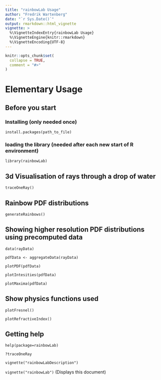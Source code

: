 ```yaml
---
title: "rainbowLab Usage"
author: "Fredrik Wartenberg"
date: "`r Sys.Date()`"
output: rmarkdown::html_vignette
vignette: >
  %\VignetteIndexEntry{rainbowLab Usage}
  %\VignetteEngine{knitr::rmarkdown}
  %\VignetteEncoding{UTF-8}
---
```


```r
knitr::opts_chunk$set(
  collapse = TRUE,
  comment = "#>"
)
```

# Elementary Usage

## Before you start

### Installing (only needed once)

`install.packages(path_to_file)`

### loading the library (needed after each new start of R environment)

`library(rainbowLab)`

## 3d Visualisation of rays through a drop of water

`traceOneRay()`

## Rainbow PDF distributions

`generateRainbows()`

## Showing higher resolution PDF distributions using precomputed data

`data(rayData)`

`pdfData <- aggregateData(rayData)`

`plotPDF(pdfData)`

`plotIntesities(pdfData)`

`plotMaxima(pdfData)`

## Show physics functions used

`plotFresnel()`

`plotRefractiveIndex()`

## Getting help

`help(package=rainbowLab)`

`?traceOneRay`

`vignette("rainbowLabDescription")` 

`vignette("rainbowLab")` (Displays this document)



